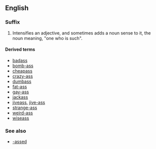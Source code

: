 {{also|ass|Ass|Äss|áss|äss|ašs}}
==English==

===Suffix===
{{en-suffix|sort=ass}}

# {{slang|vulgar}} Intensifies an adjective, and sometimes adds a noun sense to it, the noun meaning, "one who is such".

====Derived terms====
* [[badass]]
* [[bomb-ass]]
* [[cheapass]]
* [[crazy-ass]]
* [[dumbass]]
* [[fat-ass]]
* [[gay-ass]]
* [[jackass]]
* [[jiveass]], [[jive-ass]]
* [[strange-ass]]
* [[weird-ass]]
* [[wiseass]]

===See also===
* [[-assed]]